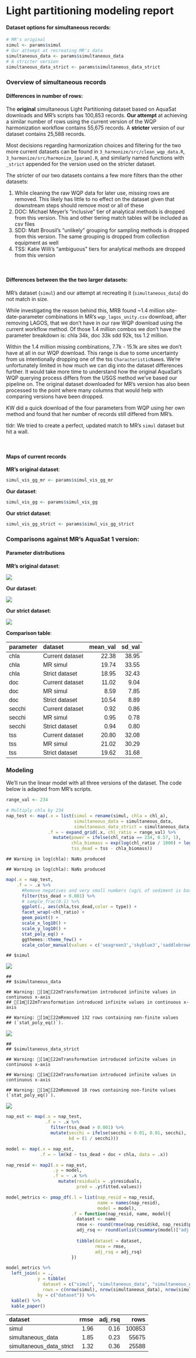 
# Light partitioning modeling report

#### Dataset options for simultaneous records:

``` r
# MR's original
simul <- params$simul
# Our attempt at recreating MR's data
simultaneous_data <- params$simultaneous_data
# A stricter version
simultaneous_data_strict <- params$simultaneous_data_strict
```

### Overview of simultaneous records

#### Differences in number of rows:

The **original** simultaneous Light Partitioning dataset based on
AquaSat downloads and MR’s scripts has 100,853 records. **Our attempt**
at achieving a similar number of rows using the current version of the
WQP harmonization workflow contains 55,675 records. A **stricter**
version of our dataset contains 25,588 records.

Most decisions regarding harmonization choices and filtering for the two
more current datasets can be found in
`3_harmonize/src/clean_wqp_data.R`,
`3_harmonize/src/harmonize_[param].R`, and similarly named functions
with `_strict` appended for the version used on the stricter dataset.

The stricter of our two datasets contains a few more filters than the
other datasets:

1.  While cleaning the raw WQP data for later use, missing rows are
    removed. This likely has little to no effect on the dataset given
    that downstream steps should remove most or all of these
2.  DOC: Michael Meyer’s “inclusive” tier of analytical methods is
    dropped from this version. This and other tiering match tables will
    be included as csv files
3.  SDD: Matt Brousil’s “unlikely” grouping for sampling methods is
    dropped from this version. The same grouping is dropped from
    collection equipment as well
4.  TSS: Katie Willi’s “ambiguous” tiers for analytical methods are
    dropped from this version

<br>

#### Differences between the the two larger datasets:

MR’s dataset (`simul`) and our attempt at recreating it
(`simultaneous_data`) do not match in size.

While investigating the reason behind this, MRB found \~1.4 million
site-date-parameter combinations in MR’s `wqp_lagos_unity.csv` download,
after removing LAGOS, that we don’t have in our raw WQP download using
the current workflow method. Of those 1.4 million combos we don’t have
the parameter breakdown is: chla 34k, doc 33k sdd 92k, tss 1.2 million.

Within the 1.4 million missing combinations, 7.7k - 15.1k are sites we
don’t have at all in our WQP download. This range is due to some
uncertainty from us intentionally dropping one of the tss
`CharacteristicName`s. We’re unfortunately limited in how much we can
dig into the dataset differences further. It would take more time to
understand how the original AquaSat’s WQP querying process differs from
the USGS method we’ve based our pipeline on. The original dataset
downloaded for MR’s version has also been processed to the point where
many columns that would help with comparing versions have been dropped.

KW did a quick download of the four parameters from WQP using her own
method and found that her number of records still differed from MR’s.

tldr: We tried to create a perfect, updated match to MR’s `simul`
dataset but hit a wall.

<br>

#### Maps of current records

**MR’s original dataset**:

``` r
simul_vis_gg_mr <- params$simul_vis_gg_mr
```

**Our dataset**:

``` r
simul_vis_gg <- params$simul_vis_gg
```

**Our strict dataset**:

``` r
simul_vis_gg_strict <- params$simul_vis_gg_strict
```

### Comparisons against MR’s AquaSat 1 version:

#### Parameter distributions

**MR’s original dataset**:

![](/Users/mbrousil/Documents/Light_Partitioning/chapters/07_modeling_report_files/figure-gfm/unnamed-chunk-6-1.png)<!-- -->

**Our dataset**:

![](/Users/mbrousil/Documents/Light_Partitioning/chapters/07_modeling_report_files/figure-gfm/unnamed-chunk-7-1.png)<!-- -->

**Our strict dataset**:

![](/Users/mbrousil/Documents/Light_Partitioning/chapters/07_modeling_report_files/figure-gfm/unnamed-chunk-8-1.png)<!-- -->

**Comparison table**:
<table class=" lightable-paper" style="font-family: &quot;Arial Narrow&quot;, arial, helvetica, sans-serif; margin-left: auto; margin-right: auto;">
<thead>
<tr>
<th style="text-align:left;">
parameter
</th>
<th style="text-align:left;">
dataset
</th>
<th style="text-align:right;">
mean_val
</th>
<th style="text-align:right;">
sd_val
</th>
</tr>
</thead>
<tbody>
<tr>
<td style="text-align:left;">
chla
</td>
<td style="text-align:left;">
Current dataset
</td>
<td style="text-align:right;">
22.38
</td>
<td style="text-align:right;">
38.95
</td>
</tr>
<tr>
<td style="text-align:left;">
chla
</td>
<td style="text-align:left;">
MR simul
</td>
<td style="text-align:right;">
19.74
</td>
<td style="text-align:right;">
33.55
</td>
</tr>
<tr>
<td style="text-align:left;">
chla
</td>
<td style="text-align:left;">
Strict dataset
</td>
<td style="text-align:right;">
18.95
</td>
<td style="text-align:right;">
32.43
</td>
</tr>
<tr>
<td style="text-align:left;">
doc
</td>
<td style="text-align:left;">
Current dataset
</td>
<td style="text-align:right;">
11.02
</td>
<td style="text-align:right;">
9.04
</td>
</tr>
<tr>
<td style="text-align:left;">
doc
</td>
<td style="text-align:left;">
MR simul
</td>
<td style="text-align:right;">
8.59
</td>
<td style="text-align:right;">
7.85
</td>
</tr>
<tr>
<td style="text-align:left;">
doc
</td>
<td style="text-align:left;">
Strict dataset
</td>
<td style="text-align:right;">
10.54
</td>
<td style="text-align:right;">
8.89
</td>
</tr>
<tr>
<td style="text-align:left;">
secchi
</td>
<td style="text-align:left;">
Current dataset
</td>
<td style="text-align:right;">
0.92
</td>
<td style="text-align:right;">
0.86
</td>
</tr>
<tr>
<td style="text-align:left;">
secchi
</td>
<td style="text-align:left;">
MR simul
</td>
<td style="text-align:right;">
0.95
</td>
<td style="text-align:right;">
0.78
</td>
</tr>
<tr>
<td style="text-align:left;">
secchi
</td>
<td style="text-align:left;">
Strict dataset
</td>
<td style="text-align:right;">
0.94
</td>
<td style="text-align:right;">
0.80
</td>
</tr>
<tr>
<td style="text-align:left;">
tss
</td>
<td style="text-align:left;">
Current dataset
</td>
<td style="text-align:right;">
20.80
</td>
<td style="text-align:right;">
32.08
</td>
</tr>
<tr>
<td style="text-align:left;">
tss
</td>
<td style="text-align:left;">
MR simul
</td>
<td style="text-align:right;">
21.02
</td>
<td style="text-align:right;">
30.29
</td>
</tr>
<tr>
<td style="text-align:left;">
tss
</td>
<td style="text-align:left;">
Strict dataset
</td>
<td style="text-align:right;">
19.62
</td>
<td style="text-align:right;">
31.68
</td>
</tr>
</tbody>
</table>

### Modeling

We’ll run the linear model with all three versions of the dataset. The
code below is adapted from MR’s scripts.

``` r
range_val <- 234

# Multiply chla by 234
nap_test <- map(.x = list(simul = rename(simul, chla = chl_a),
                          simultaneous_data = simultaneous_data,
                          simultaneous_data_strict = simultaneous_data_strict),
                .f = ~ expand_grid(.x, chl_ratio = range_val) %>%
                  mutate(power = ifelse(chl_ratio == 234, 0.57, 1),
                         chla_biomass = exp(log(chl_ratio / 1000) + log(chla) * power),
                         tss_dead = tss - chla_biomass))
```

    ## Warning in log(chla): NaNs produced

    ## Warning in log(chla): NaNs produced

``` r
map(.x = nap_test,
    .f = ~ .x %>%
      #Remove negatives and very small numbers (ug/L of sediment is basically zero)
      filter(tss_dead > 0.001) %>%
      # sample_frac(0.1) %>%
      ggplot(., aes(chla,tss_dead,color = type)) +
      facet_wrap(~chl_ratio) + 
      geom_point() + 
      scale_x_log10() + 
      scale_y_log10() + 
      stat_poly_eq() + 
      ggthemes::theme_few() + 
      scale_color_manual(values = c('seagreen3','skyblue3','saddlebrown')))
```

    ## $simul

![](/Users/mbrousil/Documents/Light_Partitioning/chapters/07_modeling_report_files/figure-gfm/unnamed-chunk-11-1.png)<!-- -->

    ## 
    ## $simultaneous_data

    ## Warning: [1m[22mTransformation introduced infinite values in continuous x-axis
    ## [1m[22mTransformation introduced infinite values in continuous x-axis

    ## Warning: [1m[22mRemoved 132 rows containing non-finite values
    ## (`stat_poly_eq()`).

![](/Users/mbrousil/Documents/Light_Partitioning/chapters/07_modeling_report_files/figure-gfm/unnamed-chunk-11-2.png)<!-- -->

    ## 
    ## $simultaneous_data_strict

    ## Warning: [1m[22mTransformation introduced infinite values in continuous x-axis

    ## Warning: [1m[22mTransformation introduced infinite values in continuous x-axis

    ## Warning: [1m[22mRemoved 18 rows containing non-finite values (`stat_poly_eq()`).

![](/Users/mbrousil/Documents/Light_Partitioning/chapters/07_modeling_report_files/figure-gfm/unnamed-chunk-11-3.png)<!-- -->

``` r
nap_est <- map(.x = nap_test,
               .f = ~ .x %>%
                 filter(tss_dead > 0.001) %>%
                 mutate(secchi = ifelse(secchi < 0.01, 0.01, secchi),
                        kd = (1 / secchi)))
```

``` r
model <- map(.x = nap_est,
             .f = ~ lm(kd ~ tss_dead + doc + chla, data = .x))

nap_resid <- map2(.x = nap_est,
                  .y = model,
                  .f = ~ .x %>%
                    mutate(residuals = .y$residuals,
                           pred = .y$fitted.values))

model_metrics <- pmap_df(.l = list(nap_resid = nap_resid,
                                   name = names(nap_resid),
                                   model = model),
                         .f = function(nap_resid, name, model){
                           dataset <- name
                           rmse <- round(rmse(nap_resid$kd, nap_resid$pred), 2)
                           adj_rsq <- round(unlist(summary(model)["adj.r.squared"][1]), 2)
                           
                           tibble(dataset = dataset,
                                  rmse = rmse,
                                  adj_rsq = adj_rsq)
                         })

model_metrics %>%
  left_join(x = .,
            y = tibble(
              dataset = c("simul", "simultaneous_data", "simultaneous_data_strict"),
              rows = c(nrow(simul), nrow(simultaneous_data), nrow(simultaneous_data_strict))),
            by = c("dataset")) %>%
  kable() %>%
  kable_paper()
```

<table class=" lightable-paper" style="font-family: &quot;Arial Narrow&quot;, arial, helvetica, sans-serif; margin-left: auto; margin-right: auto;">
<thead>
<tr>
<th style="text-align:left;">
dataset
</th>
<th style="text-align:right;">
rmse
</th>
<th style="text-align:right;">
adj_rsq
</th>
<th style="text-align:right;">
rows
</th>
</tr>
</thead>
<tbody>
<tr>
<td style="text-align:left;">
simul
</td>
<td style="text-align:right;">
1.96
</td>
<td style="text-align:right;">
0.16
</td>
<td style="text-align:right;">
100853
</td>
</tr>
<tr>
<td style="text-align:left;">
simultaneous_data
</td>
<td style="text-align:right;">
1.85
</td>
<td style="text-align:right;">
0.23
</td>
<td style="text-align:right;">
55675
</td>
</tr>
<tr>
<td style="text-align:left;">
simultaneous_data_strict
</td>
<td style="text-align:right;">
1.32
</td>
<td style="text-align:right;">
0.36
</td>
<td style="text-align:right;">
25588
</td>
</tr>
</tbody>
</table>
